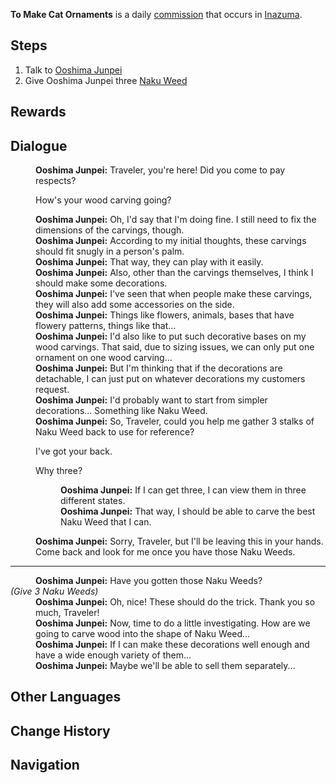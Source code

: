 {{Quest Infobox
|id            = 22044
|type          = Commission
|image         = Commission To Make Cat Ornaments.png
|description   = 
|startLocation = [[Asase Shrine]], [[Inazuma]]
|region        = Inazuma
|npc           = Ooshima Junpei
|requirement   = Complete [[Neko Is a Cat]] [[World Quest]] Series
|other         = AR-Dependent Rewards
|characters    = Ooshima Junpei; Traveler
}}
'''To Make Cat Ornaments''' is a daily [[commission]] that occurs in [[Inazuma]].

==Steps==
#Talk to [[Ooshima Junpei]]
#Give Ooshima Junpei three [[Naku Weed]]
<!--
==Notes==
Any notes that will help complete the quest -->
<!-- Any screenshots or videos that can help complete the quest go into the gallery
<gallery hideaddbutton="true" captionalign="center">
</gallery>
-->
==Rewards==
{{Commission Rewards|full}}

==Dialogue==
{{Quest Description|[[Ooshima Junpei]], who works at the [[Asase Shrine]], seems to be bothered by something...}}
{{Dialogue start}}
:'''Ooshima Junpei:''' Traveler, you're here! Did you come to pay respects?
:{{DIcon}} How's your wood carving going?
:'''Ooshima Junpei:''' Oh, I'd say that I'm doing fine. I still need to fix the dimensions of the carvings, though.
:'''Ooshima Junpei:''' According to my initial thoughts, these carvings should fit snugly in a person's palm.
:'''Ooshima Junpei:''' That way, they can play with it easily.
:'''Ooshima Junpei:''' Also, other than the carvings themselves, I think I should make some decorations.
:'''Ooshima Junpei:''' I've seen that when people make these carvings, they will also add some accessories on the side.
:'''Ooshima Junpei:''' Things like flowers, animals, bases that have flowery patterns, things like that...
:'''Ooshima Junpei:''' I'd also like to put such decorative bases on my wood carvings. That said, due to sizing issues, we can only put one ornament on one wood carving...
:'''Ooshima Junpei:''' But I'm thinking that if the decorations are detachable, I can just put on whatever decorations my customers request.
:'''Ooshima Junpei:''' I'd probably want to start from simpler decorations... Something like Naku Weed.
:'''Ooshima Junpei:''' So, Traveler, could you help me gather 3 stalks of Naku Weed back to use for reference?
:{{DIcon}} I've got your back.
:{{DIcon}} Why three?
::'''Ooshima Junpei:''' If I can get three, I can view them in three different states.
::'''Ooshima Junpei:''' That way, I should be able to carve the best Naku Weed that I can.
:'''Ooshima Junpei:''' Sorry, Traveler, but I'll be leaving this in your hands. Come back and look for me once you have those Naku Weeds.
----
:'''Ooshima Junpei:''' Have you gotten those Naku Weeds?
;''(Give 3 Naku Weeds)''
:'''Ooshima Junpei:''' Oh, nice! These should do the trick. Thank you so much, Traveler!
:'''Ooshima Junpei:''' Now, time to do a little investigating. How are we going to carve wood into the shape of Naku Weed...
:'''Ooshima Junpei:''' If I can make these decorations well enough and have a wide enough variety of them...
:'''Ooshima Junpei:''' Maybe we'll be able to sell them separately...
{{Dialogue end}}

==Other Languages==
{{Other Languages
|en      = To Make Cat Ornaments
|zhs     = 饰猫之法
|zhs_rm  = Shì Māo zhī Fǎ
|zht     = 飾貓之法
|zht_rm  = Shì Māo zhī Fǎ
|zh_tl   = The Way to Decorate a Cat
|ja      = 猫の装飾品
|ja_rm   = Neko no Soushohin
|ja_tl   = Ornaments of Cats
|ko      = 고양이를 꾸미는 법
|ko_rm   = 
|ko_tl   = 
|es      = El método para hacer adornos de gato
|es_tl   = The Method to Make Cat Ornaments
|fr      = Création d'ornements de chat
|fr_tl   = Creation of Cat Ornaments
|ru      = Как изобразить кошку
|ru_tl   = 
|th      = ศาสตร์แห่งการประดับแมวเหมียว
|th_rm   = 
|th_tl   = The Science of Decorating Cats
|vi      = Cách Trang Trí Mèo
|vi_tl   = Way to Decorate Cats
|de      = So macht man einen Katzenschmuck
|de_tl   = So Does One Make a Cat Ornament
|id      = Membuat Hiasan Kucing
|id_tl   = Making Cat Ornaments
|pt      = Fazendo Enfeites de Gato
|pt_tl   = Making Cat Ornaments
}}

==Change History==
{{Change History|2.1}}

==Navigation==
{{Commission Navbox|Inazuma|Standalone}}